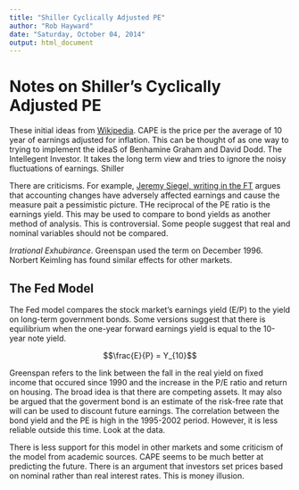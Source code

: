 ---
title: "Shiller Cyclically Adjusted PE"
author: "Rob Hayward"
date: "Saturday, October 04, 2014"
output: html_document
---

# Notes on Shiller's Cyclically Adjusted PE #
These initial ideas from [Wikipedia](http://en.wikipedia.org/wiki/Cyclically_adjusted_price-to-earnings_ratio).  CAPE is the price per the average of 10 year of earnings adjusted for inflation. This can be thought of as one way to trying to implement the ideaS of Benhamine Graham and David Dodd.  The Intellegent Investor. It takes the long term view and tries to ignore the noisy fluctuations of earnings. Shiller 

There are criticisms. For example, [Jeremy Siegel, writing in the FT](http://www.ft.com/cms/s/0/496a3844-0013-11e3-9c40-00144feab7de.html?siteedition=uk#axzz3FBnqBfeg) argues that accounting changes have adversely affected earnings and cause the measure pait a pessimistic picture.   THe reciprocal of the PE ratio is the earnings yield.  This may be used to compare to bond yields as another method of analysis.  This is controversial.  Some people suggest that real and nominal variables should not be compared.  

*Irrational Exhubirance*.  Greenspan used the term on December 1996.  Norbert Keimling has found similar effects for other markets.  

## The Fed Model## 
The Fed model compares the stock market's earnings yield (E/P) to the yield on long-term government bonds. Some versions suggest that there is equilibrium when the one-year forward earnings yield is equal to the 10-year note yield. 

$$\frac{E}{P} = Y_{10}$$

Greenspan refers to the link between the fall in the real yield on fixed income that occured since 1990 and the increase in the P/E ratio and return on housing. The broad idea is that there are competing assets. It may also be argued that the goverment bond is an estimate of the risk-free rate that will can be used to discount future earnings. The correlation between the bond yield and the PE is high in the 1995-2002 period.  However, it is less reliable outside this time. Look at the data. 

There is less support for this model in other markets and some criticism of the model from academic sources.  CAPE seems to be much better at predicting the future.  There is an argument that investors set prices based on nominal rather than real interest rates.  This is money illusion. 